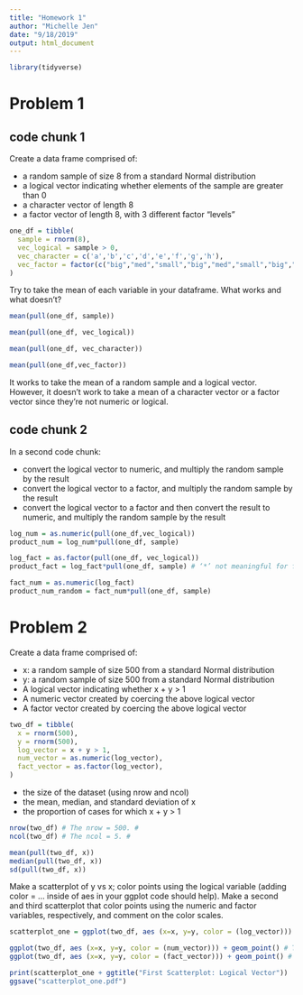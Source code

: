 ```yaml
---
title: "Homework 1"
author: "Michelle Jen"
date: "9/18/2019"
output: html_document
---
```

```r
library(tidyverse)
```

# Problem 1
## code chunk 1

Create a data frame comprised of:

* a random sample of size 8 from a standard Normal distribution
* a logical vector indicating whether elements of the sample are greater than 0
* a character vector of length 8
* a factor vector of length 8, with 3 different factor “levels”

```r
one_df = tibble(
  sample = rnorm(8),
  vec_logical = sample > 0,
  vec_character = c('a','b','c','d','e','f','g','h'),
  vec_factor = factor(c("big","med","small","big","med","small","big","small"))
)
```

Try to take the mean of each variable in your dataframe. What works and what doesn’t?

```r
mean(pull(one_df, sample))

mean(pull(one_df, vec_logical))

mean(pull(one_df, vec_character))

mean(pull(one_df,vec_factor))
```
It works to take the mean of a random sample and a logical vector. However, it doesn't work to take a mean of a character vector or a factor vector since they're not numeric or logical. 

## code chunk 2

In a second code chunk:

* convert the logical vector to numeric, and multiply the random sample by the result
* convert the logical vector to a factor, and multiply the random sample by the result
* convert the logical vector to a factor and then convert the result to numeric, and multiply the random sample by the result

```r
log_num = as.numeric(pull(one_df,vec_logical))
product_num = log_num*pull(one_df, sample)

log_fact = as.factor(pull(one_df, vec_logical))
product_fact = log_fact*pull(one_df, sample) # ‘*’ not meaningful for factors. This makes sense since the factor vector did not yield a mean.#

fact_num = as.numeric(log_fact)
product_num_random = fact_num*pull(one_df, sample)
```

# Problem 2

Create a data frame comprised of:

* x: a random sample of size 500 from a standard Normal distribution
* y: a random sample of size 500 from a standard Normal distribution
* A logical vector indicating whether x + y > 1
* A numeric vector created by coercing the above logical vector
* A factor vector created by coercing the above logical vector

```r
two_df = tibble(
  x = rnorm(500),
  y = rnorm(500),
  log_vector = x + y > 1,
  num_vector = as.numeric(log_vector),
  fact_vector = as.factor(log_vector),
)
```

* the size of the dataset (using nrow and ncol) 
* the mean, median, and standard deviation of x 
* the proportion of cases for which x + y > 1

```r
nrow(two_df) # The nrow = 500. #
ncol(two_df) # The ncol = 5. #

mean(pull(two_df, x))
median(pull(two_df, x))
sd(pull(two_df, x))


```

Make a scatterplot of y vs x; color points using the logical variable (adding color = ... inside of aes in your ggplot code should help). Make a second and third scatterplot that color points using the numeric and factor variables, respectively, and comment on the color scales.

```r
scatterplot_one = ggplot(two_df, aes (x=x, y=y, color = (log_vector))) + geom_point()# The red represents when the logical vector is false, that is x + y =< 1. The blue represents when the logical vector is true, that is x + y > 1. #

ggplot(two_df, aes (x=x, y=y, color = (num_vector))) + geom_point() # The darker blue represents when the numeric vector is false, that is x + y =<. The lighter blue represents when the numeric factor is true, that is x + y > 1.#
ggplot(two_df, aes (x=x, y=y, color = (fact_vector))) + geom_point() # The red represents when the factor vector is false, that is x + y =< 1. The blue represents when the factor vector is true, that is x + y > 1. #

print(scatterplot_one + ggtitle("First Scatterplot: Logical Vector"))
ggsave("scatterplot_one.pdf")
```

